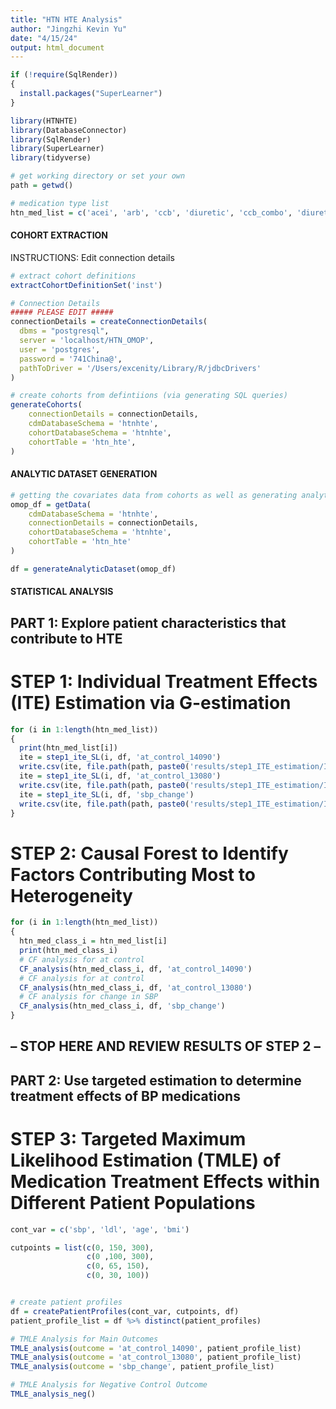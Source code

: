 ```yaml
---
title: "HTN HTE Analysis"
author: "Jingzhi Kevin Yu"
date: "4/15/24"
output: html_document
---
```


```r
if (!require(SqlRender))
{
  install.packages("SuperLearner")
}

library(HTNHTE)
library(DatabaseConnector)
library(SqlRender)
library(SuperLearner)
library(tidyverse)

# get working directory or set your own
path = getwd()

# medication type list
htn_med_list = c('acei', 'arb', 'ccb', 'diuretic', 'ccb_combo', 'diuretic_combo')
```

#### COHORT EXTRACTION ####

INSTRUCTIONS: Edit connection details
```r
# extract cohort definitions
extractCohortDefinitionSet('inst')

# Connection Details
##### PLEASE EDIT ##### 
connectionDetails = createConnectionDetails(
  dbms = "postgresql",
  server = 'localhost/HTN_OMOP',
  user = 'postgres',
  password = '741China@',
  pathToDriver = '/Users/excenity/Library/R/jdbcDrivers'
)

# create cohorts from defintiions (via generating SQL queries)
generateCohorts(
    connectionDetails = connectionDetails,
    cdmDatabaseSchema = 'htnhte',
    cohortDatabaseSchema = 'htnhte',
    cohortTable = 'htn_hte',
)
```

#### ANALYTIC DATASET GENERATION ####

```r
# getting the covariates data from cohorts as well as generating analytic dataset
omop_df = getData(
    cdmDatabaseSchema = 'htnhte',
    connectionDetails = connectionDetails,
    cohortDatabaseSchema = 'htnhte',
    cohortTable = 'htn_hte'
)

df = generateAnalyticDataset(omop_df)
```


#### STATISTICAL ANALYSIS ####

## PART 1: Explore patient characteristics that contribute to HTE

# STEP 1: Individual Treatment Effects (ITE) Estimation via G-estimation
```r
for (i in 1:length(htn_med_list))
{
  print(htn_med_list[i])
  ite = step1_ite_SL(i, df, 'at_control_14090')
  write.csv(ite, file.path(path, paste0('results/step1_ITE_estimation/ITE_at_control_14090_', htn_med_list[i], '.csv')), row.names = F)
  ite = step1_ite_SL(i, df, 'at_control_13080')
  write.csv(ite, file.path(path, paste0('results/step1_ITE_estimation/ITE_at_control_13080_', htn_med_list[i], '.csv')), row.names = F)
  ite = step1_ite_SL(i, df, 'sbp_change')
  write.csv(ite, file.path(path, paste0('results/step1_ITE_estimation/ITE_sbp_change_', htn_med_list[i], '.csv')), row.names = F)
}

```

# STEP 2: Causal Forest to Identify Factors Contributing Most to Heterogeneity
```r
for (i in 1:length(htn_med_list))
{
  htn_med_class_i = htn_med_list[i]
  print(htn_med_class_i)
  # CF analysis for at control
  CF_analysis(htn_med_class_i, df, 'at_control_14090')
  # CF analysis for at control
  CF_analysis(htn_med_class_i, df, 'at_control_13080')
  # CF analysis for change in SBP
  CF_analysis(htn_med_class_i, df, 'sbp_change')
}
```

## -- STOP HERE AND REVIEW RESULTS OF STEP 2 -- ## 

## PART 2: Use targeted estimation to determine treatment effects of BP medications

# STEP 3: Targeted Maximum Likelihood Estimation (TMLE) of Medication Treatment Effects within Different Patient Populations
```r
cont_var = c('sbp', 'ldl', 'age', 'bmi')

cutpoints = list(c(0, 150, 300),
                 c(0 ,100, 300),
                 c(0, 65, 150),
                 c(0, 30, 100))


# create patient profiles
df = createPatientProfiles(cont_var, cutpoints, df)
patient_profile_list = df %>% distinct(patient_profiles)

# TMLE Analysis for Main Outcomes
TMLE_analysis(outcome = 'at_control_14090', patient_profile_list)
TMLE_analysis(outcome = 'at_control_13080', patient_profile_list)
TMLE_analysis(outcome = 'sbp_change', patient_profile_list)

# TMLE Analysis for Negative Control Outcome
TMLE_analysis_neg()
```

